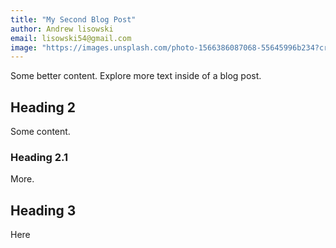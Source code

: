 ```yaml
---
title: "My Second Blog Post"
author: Andrew lisowski
email: lisowski54@gmail.com
image: "https://images.unsplash.com/photo-1566386087068-55645996b234?crop=entropy&c…rgb&fit=crop&fm=jpg&h=500&ixid=eyJhcHBfaWQiOjF9&ixlib=rb-1.2.1&q=80&w=1950"
---
```


Some better content. Explore more text inside of a blog post.

## Heading 2

Some content.

### Heading 2.1

More.

## Heading 3

Here
